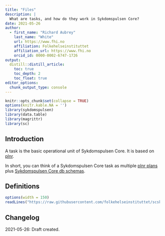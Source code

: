 ```yaml
---
title: "Files"
description: |
  What are tasks, and how do they work in Sykdomspulsen Core?
date: 2021-05-26
author:
  - first_name: "Richard Aubrey"
    last_name: "White"
    url: https://www.fhi.no
    affiliation: Folkehelseinstituttet
    affiliation_url: https://www.fhi.no
    orcid_id: 0000-0002-6747-1726
output:
  distill::distill_article:
    toc: true
    toc_depth: 2
    toc_float: true
editor_options: 
  chunk_output_type: console
---
```


```r
knitr::opts_chunk$set(collapse = TRUE)
options(knitr.kable.NA = '')
library(sykdomspulsen)
library(data.table)
library(magrittr)
library(sc)
```

## Introduction

A task is the basic operational unit of Sykdomspulsen Core. It is based on [plnr](https://folkehelseinstituttet.github.io/plnr/).

In short, you can think of a Sykdomspulsen Core task as multiple [plnr plans](https://folkehelseinstituttet.github.io/plnr/) plus [Sykdomspulsen Core db schemas](analytics_db_schemas_introduction.html).

## Definitions

```r
options(width = 150)
readLines("https://raw.githubusercontent.com/folkehelseinstituttet/scskeleton/main/R/00_env_and_namespace.r")
```

## Changelog {.appendix}

2021-05-26: Draft created.


